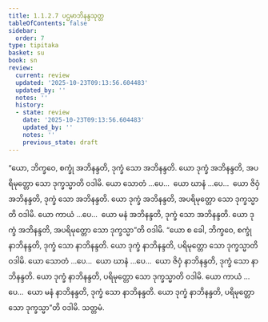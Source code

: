 ```yaml
---
title: 1.1.2.7 ပဌမာဘိနန္ဒသုတ္တ
tableOfContents: false
sidebar:
  order: 7
type: tipitaka
basket: su
book: sn
review:
  current: review
  updated: '2025-10-23T09:13:56.604483'
  updated_by: ''
  notes: ''
  history:
  - state: review
    date: '2025-10-23T09:13:56.604483'
    updated_by: ''
    notes: ''
    previous_state: draft
---
```



<ReviewStatus review={frontmatter.review} showDetails={true} />

<HypothesisAnnotation frontmatter={frontmatter} />

<DynamicBreadcrumb />

<Division number="19" book="sn" e="ch" v="18" p="282">

<Paragraph number="48" book="sn">
“ယော, ဘိက္ခဝေ, စက္ခုံ အဘိနန္ဒတိ, ဒုက္ခံ သော အဘိနန္ဒတိ. ယော ဒုက္ခံ အဘိနန္ဒတိ, အပရိမုတ္တော သော ဒုက္ခသ္မာတိ ဝဒါမိ. ယော သောတံ …ပေ…  ယော ဃာနံ …ပေ…  ယော ဇိဝှံ အဘိနန္ဒတိ, ဒုက္ခံ သော အဘိနန္ဒတိ. ယော ဒုက္ခံ အဘိနန္ဒတိ, အပရိမုတ္တော သော ဒုက္ခသ္မာတိ ဝဒါမိ. ယော ကာယံ …ပေ…  ယော မနံ အဘိနန္ဒတိ, ဒုက္ခံ သော အဘိနန္ဒတိ. ယော ဒုက္ခံ အဘိနန္ဒတိ, အပရိမုတ္တော သော ဒုက္ခသ္မာ”တိ ဝဒါမိ.
</Paragraph>

<Paragraph number="49" book="sn">
“ယော စ ခေါ, ဘိက္ခဝေ, စက္ခုံ နာဘိနန္ဒတိ, ဒုက္ခံ သော နာဘိနန္ဒတိ. ယော ဒုက္ခံ နာဘိနန္ဒတိ, ပရိမုတ္တော သော ဒုက္ခသ္မာတိ ဝဒါမိ. ယော သောတံ …ပေ…  ယော ဃာနံ …ပေ…  ယော ဇိဝှံ နာဘိနန္ဒတိ, ဒုက္ခံ သော နာဘိနန္ဒတိ. ယော ဒုက္ခံ နာဘိနန္ဒတိ, ပရိမုတ္တော သော ဒုက္ခသ္မာတိ ဝဒါမိ. ယော ကာယံ …ပေ…  ယော မနံ နာဘိနန္ဒတိ, ဒုက္ခံ သော နာဘိနန္ဒတိ. ယော ဒုက္ခံ နာဘိနန္ဒတိ, ပရိမုတ္တော သော ဒုက္ခသ္မာ”တိ ဝဒါမိ.

</Paragraph>
</Division>

<Paragraph number="50" type="center" book="sn">
သတ္တမံ.
</Paragraph>